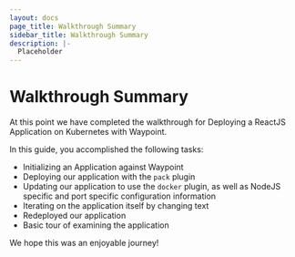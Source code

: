 ```yaml
---
layout: docs
page_title: Walkthrough Summary
sidebar_title: Walkthrough Summary
description: |-
  Placeholder
---
```


# Walkthrough Summary

At this point we have completed the walkthrough for Deploying a ReactJS Application on Kubernetes with Waypoint.

In this guide, you accomplished the following tasks:

- Initializing an Application against Waypoint
- Deploying our application with the `pack` plugin
- Updating our application to use the `docker` plugin, as well as NodeJS specific and port specific configuration information
- Iterating on the application itself by changing text
- Redeployed our application
- Basic tour of examining the application

We hope this was an enjoyable journey!

